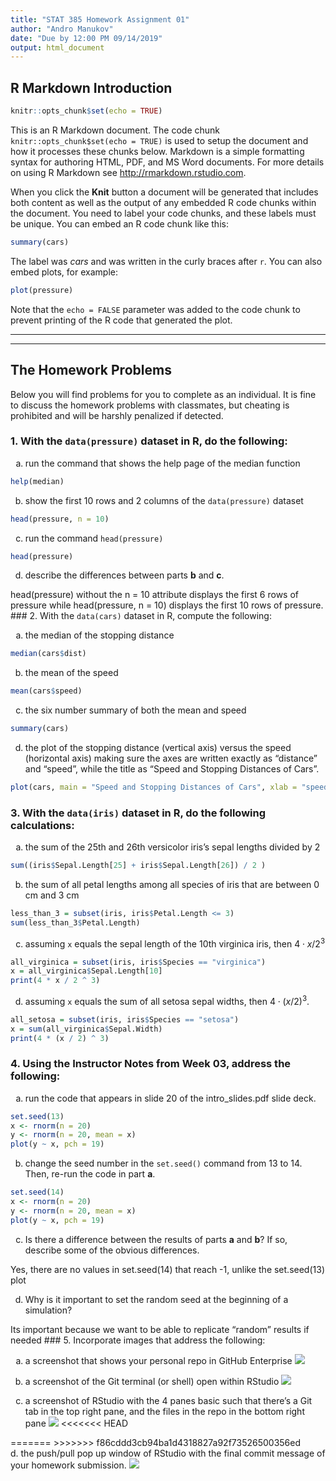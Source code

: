 ```yaml
---
title: "STAT 385 Homework Assignment 01"
author: "Andro Manukov"
date: "Due by 12:00 PM 09/14/2019"
output: html_document
---
```


## R Markdown Introduction

```r
knitr::opts_chunk$set(echo = TRUE)
```

This is an R Markdown document. The code chunk `knitr::opts_chunk$set(echo = TRUE)` is used to setup the document and how it processes these chunks below. Markdown is a simple formatting syntax for authoring HTML, PDF, and MS Word documents. For more details on using R Markdown see <http://rmarkdown.rstudio.com>.

When you click the **Knit** button a document will be generated that includes both content as well as the output of any embedded R code chunks within the document. You need to label your code chunks, and these labels must be unique. You can embed an R code chunk like this:

```r
summary(cars)
```

The label was *cars* and was written in the curly braces after `r`. You can also embed plots, for example:

```r
plot(pressure)
```

Note that the `echo = FALSE` parameter was added to the code chunk to prevent printing of the R code that generated the plot.

***

***

## The Homework Problems

Below you will find problems for you to complete as an individual. It is fine to discuss the homework problems with classmates, but cheating is prohibited and will be harshly penalized if detected.


### 1. With the `data(pressure)` dataset in R, do the following:

a. run the command that shows the help page of the median function
```r
help(median)
```
b. show the first 10 rows and 2 columns of the `data(pressure)` dataset
```r
head(pressure, n = 10)
```

c. run the command `head(pressure)`
```r
head(pressure)
```

d. describe the differences between parts **b** and **c**.

head(pressure) without the n = 10 attribute displays the first 6 rows of pressure while head(pressure, n = 10) displays the first 10 rows of pressure.
### 2. With the `data(cars)` dataset in R, compute the following:

a. the median of the stopping distance
```r
median(cars$dist)
```

b. the mean of the speed
```r
mean(cars$speed)
```

c. the six number summary of both the mean and speed
```r
summary(cars)
```

d. the plot of the stopping distance (vertical axis) versus the speed (horizontal axis) making sure the axes are written exactly as "distance" and "speed", while the title as "Speed and Stopping Distances of Cars".
```r
plot(cars, main = "Speed and Stopping Distances of Cars", xlab = "speed", ylab = "distance")
```


### 3. With the `data(iris)` dataset in R, do the following calculations:

a. the sum of the 25th and 26th versicolor iris's sepal lengths divided by 2
```r
sum((iris$Sepal.Length[25] + iris$Sepal.Length[26]) / 2 )
```

b. the sum of all petal lengths among all species of iris that are between 0 cm and 3 cm
```r
less_than_3 = subset(iris, iris$Petal.Length <= 3)
sum(less_than_3$Petal.Length)
```


c. assuming `x` equals the sepal length of the 10th virginica iris, then $4\cdot x/2^3$
```r
all_virginica = subset(iris, iris$Species == "virginica")
x = all_virginica$Sepal.Length[10]
print(4 * x / 2 ^ 3)
```

d. assuming `x` equals the sum of all setosa sepal widths, then $4\cdot(x/2)^3$.
```r
all_setosa = subset(iris, iris$Species == "setosa")
x = sum(all_virginica$Sepal.Width)
print(4 * (x / 2) ^ 3)
```

### 4. Using the Instructor Notes from Week 03, address the following:

a. run the code that appears in slide 20 of the intro_slides.pdf slide deck.
```r
set.seed(13)
x <- rnorm(n = 20)
y <- rnorm(n = 20, mean = x)
plot(y ~ x, pch = 19)
```

b. change the seed number in the `set.seed()` command from 13 to 14. Then, re-run the code in part **a**.
```r
set.seed(14)
x <- rnorm(n = 20)
y <- rnorm(n = 20, mean = x)
plot(y ~ x, pch = 19)
```
c. Is there a difference between the results of parts **a** and **b**? If so, describe some of the obvious differences.

Yes, there are no values in set.seed(14) that reach -1, unlike the set.seed(13) plot

d. Why is it important to set the random seed at the beginning of a simulation?

Its important because we want to be able to replicate "random" results if needed
### 5. Incorporate images that address the following:

a. a screenshot that shows your personal repo in GitHub Enterprise
![](\Users\andre\Pictures\temp.png)
b. a screenshot of the Git terminal (or shell) open within RStudio
![](\Users\andre\Pictures\temp2.png)

c. a screenshot of RStudio with the 4 panes basic such that there's a Git tab in the top right pane, and the files in the repo in the bottom right pane
![](\Users\andre\Pictures\temp3.png)
<<<<<<< HEAD

=======
>>>>>>> f86cddd3cb94ba1d4318827a92f73526500356ed
d. the push/pull pop up window of RStudio with the final commit message of your homework submission.
![](\Users\andre\Pictures\temp4.png)
